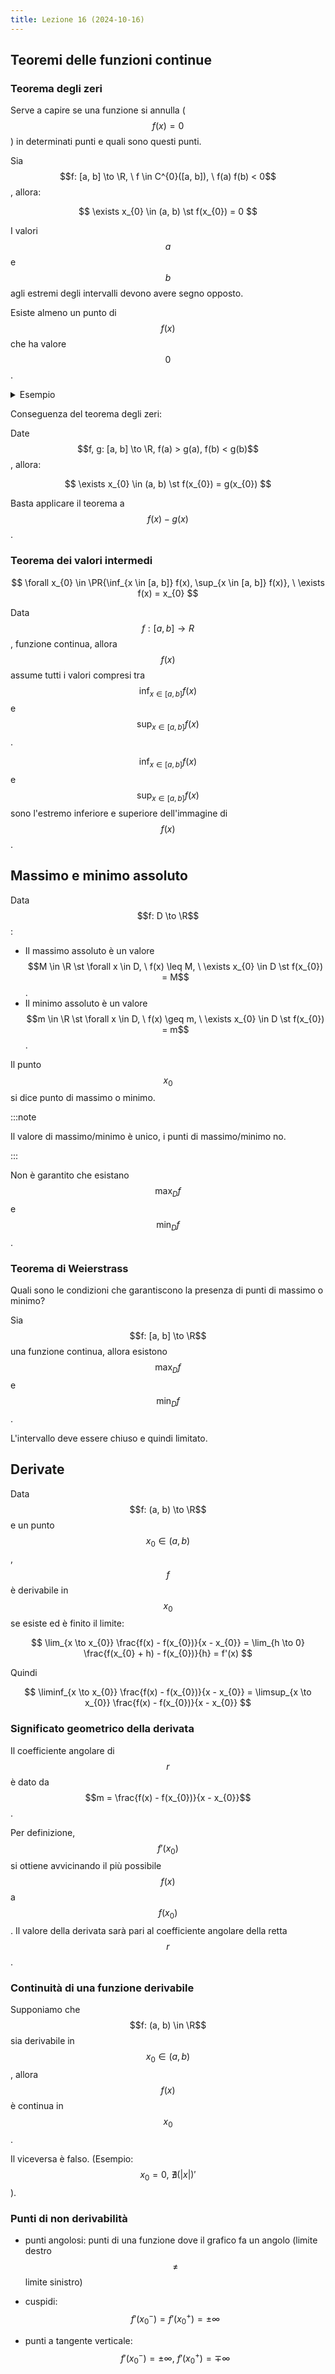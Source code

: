 ```yaml
---
title: Lezione 16 (2024-10-16)
---
```



## Teoremi delle funzioni continue

### Teorema degli zeri

Serve a capire se una funzione si annulla ($$f(x) = 0$$) in determinati punti e
quali sono questi punti.

Sia $$f: [a, b] \to \R, \ f \in C^{0}([a, b]), \ f(a) f(b) < 0$$, allora:

$$
\exists x_{0} \in (a, b) \st f(x_{0}) = 0
$$

I valori $$a$$ e $$b$$ agli estremi degli intervalli devono avere segno opposto.

Esiste almeno un punto di $$f(x)$$ che ha valore $$0$$.

<details>
<summary>Esempio</summary>

Voglio trovare le soluzioni di di $$p(x) = x^{3} + 2x^{2} + 3$$ (ovvero gli
$$x_{0} \in \R \st p(x_{0}) = 0$$).

:::note

Il numero di soluzioni, se esistono, è al massimo il grado del polinomio.

:::

Esiste almeno una soluzione reale, infatti:

- $$\lim_{x \to -\infty} p(x) = -\infty$$, quindi
  $$\exists x_{0} \in \R \st p(x_{1}) < 0$$.
- $$\lim_{x \to +\infty} p(x) = +\infty$$, quindi
  $$\exists x_{0} \in \R \st p(x_{2}) > 0$$.

Prendo $$x_{1} = -4, p(-4) < 0$$ e $$x_{2} = 0, p(0) > 0$$, allora
$$\exists x_{0} \in (-4, 0) \st p(x_{0} = 0$$.

Poi devo ridurre l'intervallo $$(-4, 0)$$ fino a quando riesco ad approssimare
la soluzione abbastanza precisamente:

<Steps>

1. Trovo il punto medio $$x_{0}$$ dell'intervallo.
2. Se $$x_{0}$$ è la soluzione allora mi fermo, sennò ripeto nella metà
   dell'intervallo che contiene la soluzione.

</Steps>

</details>

Conseguenza del teorema degli zeri:

Date $$f, g: [a, b] \to \R, f(a) > g(a), f(b) < g(b)$$, allora:

$$
\exists x_{0} \in (a, b) \st f(x_{0}) = g(x_{0})
$$

Basta applicare il teorema a $$f(x) - g(x)$$.

### Teorema dei valori intermedi

$$
\forall x_{0} \in \PR{\inf_{x \in [a, b]} f(x), \sup_{x \in [a, b]} f(x)}, \ \exists f(x) = x_{0}
$$

Data $$f: [a, b] \to R$$, funzione continua, allora $$f(x)$$ assume tutti i
valori compresi tra $$\inf_{x \in [a, b]} f(x)$$ e $$\sup_{x \in [a, b]} f(x)$$.

$$\inf_{x \in [a, b]} f(x)$$ e $$\sup_{x \in [a, b]} f(x)$$ sono l'estremo
inferiore e superiore dell'immagine di $$f(x)$$.

## Massimo e minimo assoluto

Data $$f: D \to \R$$:

- Il massimo assoluto è un valore
  $$M \in \R \st \forall x \in D, \ f(x) \leq M, \ \exists x_{0} \in D \st f(x_{0}) = M$$.
- Il minimo assoluto è un valore
  $$m \in \R \st \forall x \in D, \ f(x) \geq m, \ \exists x_{0} \in D \st f(x_{0}) = m$$.

Il punto $$x_{0}$$ si dice punto di massimo o minimo.

:::note

Il valore di massimo/minimo è unico, i punti di massimo/minimo no.

:::

Non è garantito che esistano $$\max_{D} f$$ e $$\min_{D} f$$.

### Teorema di Weierstrass

Quali sono le condizioni che garantiscono la presenza di punti di massimo o
minimo?

Sia $$f: [a, b] \to \R$$ una funzione continua, allora esistono $$\max_{D} f$$ e
$$\min_{D} f$$.

L'intervallo deve essere chiuso e quindi limitato.

## Derivate

Data $$f: (a, b) \to \R$$ e un punto $$x_{0} \in (a, b)$$, $$f$$ è derivabile in
$$x_{0}$$ se esiste ed è finito il limite:

$$
\lim_{x \to x_{0}} \frac{f(x) - f(x_{0})}{x - x_{0}} =
\lim_{h \to 0} \frac{f(x_{0} + h) - f(x_{0})}{h} = f'(x)
$$

Quindi

$$
\liminf_{x \to x_{0}} \frac{f(x) - f(x_{0})}{x - x_{0}} =
\limsup_{x \to x_{0}} \frac{f(x) - f(x_{0})}{x - x_{0}}
$$

### Significato geometrico della derivata

Il coefficiente angolare di $$r$$ è dato da
$$m = \frac{f(x) - f(x_{0})}{x - x_{0}}$$.

Per definizione, $$f'(x_{0})$$ si ottiene avvicinando il più possibile $$f(x)$$
a $$f(x_{0})$$. Il valore della derivata sarà pari al coefficiente angolare
della retta $$r$$.

<Desmos graph="igo2v9yyex" />

### Continuità di una funzione derivabile

Supponiamo che $$f: (a, b) \in \R$$ sia derivabile in $$x_{0} \in (a, b)$$,
allora $$f(x)$$ è continua in $$x_{0}$$.

Il viceversa è falso. (Esempio: $$x_{0} = 0, \ \nexists (|x|)'$$).

### Punti di non derivabilità

- punti angolosi: punti di una funzione dove il grafico fa un angolo (limite
  destro $$\neq$$ limite sinistro)

  <Desmos graph="uk36b65qvu" />

- cuspidi: $$f'(x_{0}^{-}) = f'(x_{0}^{+}) = \pm \infty$$

- punti a tangente verticale:
  $$f'(x_{0}^{-}) = \pm \infty, \ f'(x_{0}^{+}) = \mp \infty$$
